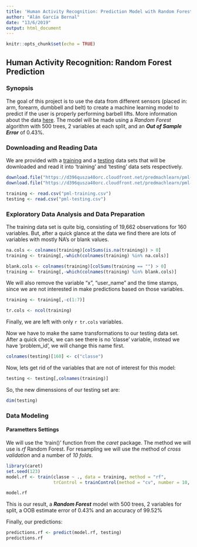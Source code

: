 ```yaml
---
title: 'Human Activity Recognition: Prediction Model with Random Forest'
author: "Alán García Bernal"
date: "13/6/2019"
output: html_document
---
```


```r
knitr::opts_chunk$set(echo = TRUE)
```

## Human Activity Recognition: Random Forest Prediction

### Synopsis

The goal of this project is to use the data from  different sensors (placed in: arm, forearm, dumbbell and belt) to create a machine learning model to predict if the user is properly performing barbell lifts. More information about the data [here](http://web.archive.org/web/20161224072740/http:/groupware.les.inf.puc-rio.br/har). The model will be made using a *Random Forest* algorithm with 500 trees, 2 variables at each split, and an ***Out of Sample Error*** of 0.43%.


### Downloading and Reading Data

We are provided with a [training](https://d396qusza40orc.cloudfront.net/predmachlearn/pml-training.csv","./pml-training.csv) and a [testing](https://d396qusza40orc.cloudfront.net/predmachlearn/pml-testing.csv) data sets that will be downloaded and read it into 'training' and 'testing' data sets respectively.
```r
download.file("https://d396qusza40orc.cloudfront.net/predmachlearn/pml-training.csv","./pml-training.csv")
download.file("https://d396qusza40orc.cloudfront.net/predmachlearn/pml-testing.csv", "./pml-testing.csv")

training <- read.csv("pml-training.csv")
testing <- read.csv("pml-testing.csv")
```

### Exploratory Data Analysis and Data Preparation

The training data set is quite big, consisting of 19,662 observations for 160 variables. But, after a quick glance at the data we find there are lots of variables with mostly NA's or blank values.
```r
na.cols <- colnames(training)[colSums(is.na(training)) > 0]
training <- training[,-which(colnames(training) %in% na.cols)]

blank.cols <- colnames(training)[colSums(training == "") > 0]
training <- training[,-which(colnames(training) %in% blank.cols)]
```

We will also remove the variable "x", "user_name" and the time stamps, since we are not interested in make predictions based on those variables.
```r
training <- training[,-c(1:7)]
```

```r
tr.cols <- ncol(training)
```

Finally, we are left with only `r tr.cols` variables.

Now we have to make the same transformations to our testing data set. After a quick check, we can see there is no 'classe' variable, instead we have 'problem_id', we will change this name first.
```r
colnames(testing)[160] <- c("classe")
```

Now, lets get rid of the variables that are not of interest for this model:
```r
testing <- testing[,colnames(training)]
```

So, the new dimenssions of our testing set are:
```r
dim(testing)
```

### Data Modeling

#### Parametters Settings

We will use the 'train()' function from the *caret* package. The method we will use is *rf* Random Forest. For resampling we will use the method of *cross validation* and a number of *10 folds*.

```r
library(caret)
set.seed(123)
model.rf <- train(classe ~ ., data = training, method = "rf",
                  trControl = trainControl(method = "cv", number = 10, verboseIter = TRUE))
```

```r
model.rf
```

This is our result, a ***Random Forest*** model with 500 trees, 2 variables for split, a OOB estimate error of 0.43% and an accuracy of 99.52%

Finally, our predictions:
```r
predictions.rf <- predict(model.rf, testing)
predictions.rf
```

